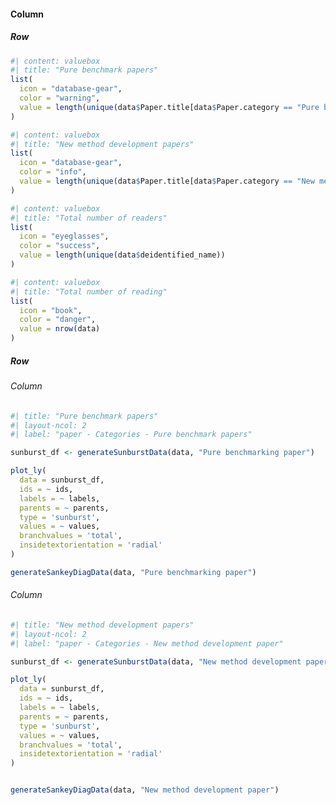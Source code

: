 #### Column {width="100%"}

##### Row {height="20%"}

```r
#| content: valuebox
#| title: "Pure benchmark papers"
list(
  icon = "database-gear",
  color = "warning",
  value = length(unique(data$Paper.title[data$Paper.category == "Pure benchmarking paper"]))
)
```

```r
#| content: valuebox
#| title: "New method development papers"
list(
  icon = "database-gear",
  color = "info",
  value = length(unique(data$Paper.title[data$Paper.category == "New method development paper"]))
)
```

```r
#| content: valuebox
#| title: "Total number of readers"
list(
  icon = "eyeglasses",
  color = "success",
  value = length(unique(data$deidentified_name))
)
```

```r
#| content: valuebox
#| title: "Total number of reading"
list(
  icon = "book",
  color = "danger",
  value = nrow(data)
)
```


##### Row {height="80%"}

###### Column {width="50%"}
```r
#| title: "Pure benchmark papers"
#| layout-ncol: 2
#| label: "paper - Categories - Pure benchmark papers"

sunburst_df <- generateSunburstData(data, "Pure benchmarking paper")

plot_ly(
  data = sunburst_df,
  ids = ~ ids,
  labels = ~ labels,
  parents = ~ parents,
  type = 'sunburst',
  values = ~ values,
  branchvalues = 'total',
  insidetextorientation = 'radial'
)

generateSankeyDiagData(data, "Pure benchmarking paper")


```

###### Column {width="50%"}

```r
#| title: "New method development papers"
#| layout-ncol: 2
#| label: "paper - Categories - New method development paper"

sunburst_df <- generateSunburstData(data, "New method development paper")

plot_ly(
  data = sunburst_df,
  ids = ~ ids,
  labels = ~ labels,
  parents = ~ parents,
  type = 'sunburst',
  values = ~ values,
  branchvalues = 'total',
  insidetextorientation = 'radial'
)


generateSankeyDiagData(data, "New method development paper")

```
